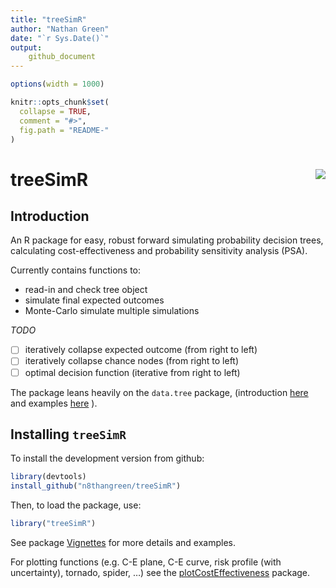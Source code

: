 ```yaml
---
title: "treeSimR"
author: "Nathan Green"
date: "`r Sys.Date()`"
output:
    github_document
---
```


```r
options(width = 1000)

knitr::opts_chunk$set(
  collapse = TRUE,
  comment = "#>",
  fig.path = "README-"
)
```

# treeSimR <img src="man/figures/hexSticker.png" align="right" />

<!--
[![CRAN_Status_Badge](http://www.r-pkg.org/badges/version/purrr)](http://cran.r-project.org/package=purrr)
[![Build Status](https://travis-ci.org/tidyverse/purrr.svg?branch=master)](https://travis-ci.org/tidyverse/purrr)
[![Coverage Status](https://img.shields.io/codecov/c/github/tidyverse/purrr/master.svg)](https://codecov.io/github/tidyverse/purrr?branch=master)
-->

## Introduction

An R package for easy, robust forward simulating probability decision trees, calculating cost-effectiveness and probability sensitivity analysis (PSA).

Currently contains functions to:

* read-in and check tree object
* simulate final expected outcomes
* Monte-Carlo simulate multiple simulations

_TODO_

- [ ] iteratively collapse expected outcome (from right to left)
- [ ] iteratively collapse chance nodes (from right to left)
- [ ] optimal decision function (iterative from right to left)


The package leans heavily on the `data.tree` package,
(introduction [here](https://cran.r-project.org/web/packages/data.tree/vignettes/data.tree.html) and examples [here](https://cran.r-project.org/web/packages/data.tree/vignettes/applications.html) ).



## Installing `treeSimR`

To install the development version from github:
```r
library(devtools)
install_github("n8thangreen/treeSimR")
```

Then, to load the package, use:
```r
library("treeSimR")
```

See package [Vignettes](https://n8thangreen.github.io/treeSimR/articles/vignette_main.html) for more details and examples.

For plotting functions (e.g. C-E plane, C-E curve, risk profile (with uncertainty), tornado, spider, ...) see the [plotCostEffectiveness](https://github.com/n8thangreen/plotCostEffectiveness) package.

